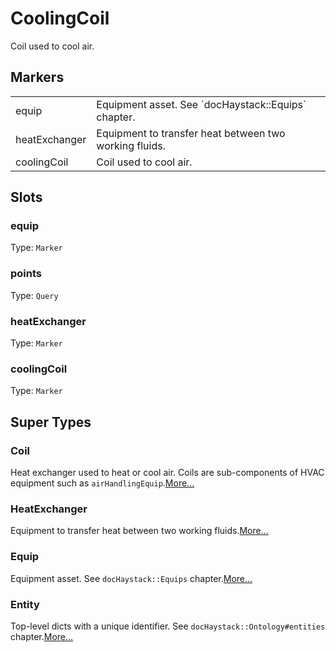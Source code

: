 # CoolingCoil
Coil used to cool air.
## Markers
<table>
<tbody>
<tr>
<td className='p-2 align-top'><span className='bg-sky-200 rounded-md px-3 py-1 text-sky-700 block font-semibold text-center text-sm'>equip </span></td>
<td className='p-2 align-top'>Equipment asset. See `docHaystack::Equips` chapter.</td>
</tr>
<tr>
<td className='p-2 align-top'><span className='bg-sky-200 rounded-md px-3 py-1 text-sky-700 block font-semibold text-center text-sm'>heatExchanger </span></td>
<td className='p-2 align-top'>Equipment to transfer heat between two working fluids.</td>
</tr>
<tr>
<td className='p-2 align-top'><span className='bg-sky-200 rounded-md px-3 py-1 text-sky-700 block font-semibold text-center text-sm'>coolingCoil </span></td>
<td className='p-2 align-top'>Coil used to cool air.</td>
</tr>
</tbody>
</table>

## Slots

### equip
Type: `Marker`

### points
Type: `Query`

### heatExchanger
Type: `Marker`

### coolingCoil
Type: `Marker`



## Super Types
### Coil
Heat exchanger used to heat or cool air.  Coils are sub-components
of HVAC equipment such as `airHandlingEquip`.[More...](/ph/entities/Coil)

### HeatExchanger
Equipment to transfer heat between two working fluids.[More...](/ph/entities/HeatExchanger)

### Equip
Equipment asset.
See `docHaystack::Equips` chapter.[More...](/ph/entities/Equip)

### Entity
Top-level dicts with a unique identifier.
See `docHaystack::Ontology#entities` chapter.[More...](/ph/entities/Entity)


